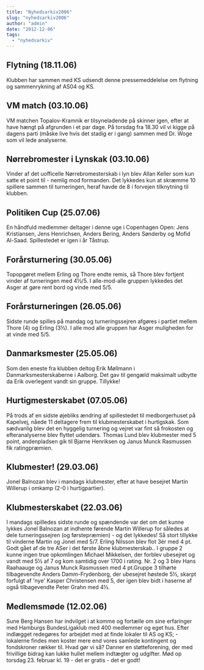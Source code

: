 ```yaml
---
title: "Nyhedsarkiv2006"
slug: "nyhedsarkiv2006"
author: "admin"
date: "2012-12-06"
tags: 
  - "nyhedsarkiv"
---
```


## Flytning (18.11.06)

Klubben har sammen med KS udsendt denne pressemeddelelse om flytning og sammenrykning af AS04 og KS.

## VM match (03.10.06)

VM matchen Topalov-Kramnik er tilsyneladende på skinner igen, efter at have hængt på afgrunden i et par dage. På torsdag fra 18.30 vil vi kigge på dagens parti (måske live hvis det stadig er i gang) sammen med Dr. Woge som vil lede analyserne.

## Nørrebromester i Lynskak (03.10.06)

Vinder af det uofficelle Nørrebromesterskab i lyn blev Allan Keller som kun satte et point til - nemlig mod formanden. Det lykkedes kun at skræmme 10 spillere sammen til turneringen, heraf havde de 8 i forvejen tilknytning til klubben.

## Politiken Cup (25.07.06)

En håndfuld medlemmer deltager i denne uge i Copenhagen Open: Jens Kristiansen, Jens Henrichsen, Anders Bering, Anders Sønderby og Mofid Al-Saad. Spillestedet er igen i år Tåstrup.

## Forårsturnering (30.05.06)

Topopgøret mellem Erling og Thore endte remis, så Thore blev fortjent vinder af turneringen med 4½/5. I alle-mod-alle gruppen lykkedes det Asger at gøre rent bord og vinde med 5/5.

## Forårsturneringen (26.05.06)

Sidste runde spilles på mandag og turneringssejren afgøres i partiet mellem Thore (4) og Erling (3½). I alle mod alle gruppen har Asger muligheden for at vinde med 5/5.

## Danmarksmester (25.05.06)

Som den eneste fra klubben deltog Erik Møllmann i Danmarksmesterskaberne i Aalborg. Det gav til gengæld maksimalt udbytte da Erik overlegent vandt sin gruppe. Tillykke!

## Hurtigmesterskabet (07.05.06)

På trods af en sidste øjebliks ændring af spillestedet til medborgerhuset på Kapelvej, nåede 11 deltagere frem til klubmesterskabet i hurtigskak. Som sædvanlig blev det en hyggelig turnering og vejret var fint så frokosten og efteranalyserne blev flyttet udendørs. Thomas Lund blev klubmester med 5 point, andenpladsen gik til Bjarne Henriksen og Janus Munck Rasmussen fik ratingpræmien.

## Klubmester! (29.03.06)

Jonel Balnozan blev i mandags klubmester, efter at have besejret Martin Willerup i omkamp (2-0 i hurtigpartier).

## Klubmesterskabet (22.03.06)

I mandags spilledes sidste runde og spændende var det om det kunne lykkes Jonel Balnozan at indhente førende Martin Willerup for således at dele turneringssejren (og førstepræmien) - og det lykkedes! Så stort tillykke til vinderne Martin og Jonel med 5/7. Erling Nilsson blev flot 3ér med 4 pt. Godt gået af de tre ASer i det første åbne klubmesterskab.. I gruppe 2 kunne ingen true opkomlingen Michael Mikkelsen, der forblev ubesejret og vandt med 5½ af 7 og kom samtidig over 1700 i rating. Nr. 2 og 3 blev Hans Raahaauge og Janus Munck Rasmussen med 4 pt.Gruppe 3 tilhørte tilbagevendte Anders Damm-Frydenborg, der ubesejret høstede 5½, skarpt forfulgt af 'nye' Kasper Christensen med 5, der igen blev bidt i haserne af også tilbagevendte Peter Grahn med 4½.

## Medlemsmøde (12.02.06)

Sune Berg Hansen har indvilget i at komme og fortælle om sine erfaringer med Hamburgs BundesLigaklub med 400 medlemmer og eget hus. Efter indlægget redegøres for arbejdet med at finde lokaler til AS og KS; - lokalerne findes men koster mere end vores samlede kontingent og fondskroner rækker til. Hvad gør vi så? Danner en støtteforening, der med frivillige bidrag kan lukke hullet mellem indtægter og udgifter. Mød op torsdag 23. februar kl. 19 - det er gratis - det er godt!
